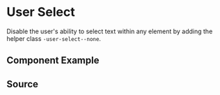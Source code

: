 
# User Select

Disable the user's ability to select text within any element by adding the helper class `-user-select--none`.

## Component Example

<Story id="utilities-user-select--default" />

## Source

<Source id="utilities-user-select--default" />
